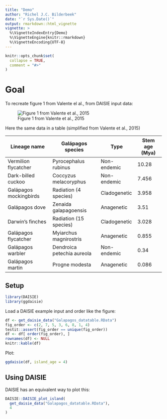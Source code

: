 ```yaml
---
title: "Demo"
author: "Richel J.C. Bilderbeek"
date: "`r Sys.Date()`"
output: rmarkdown::html_vignette
vignette: >
  %\VignetteIndexEntry{Demo}
  %\VignetteEngine{knitr::rmarkdown}
  %\VignetteEncoding{UTF-8}
---
```


```r
knitr::opts_chunk$set(
  collapse = TRUE,
  comment = "#>"
)
```

# Goal

To recreate figure 1 from Valente el al., from DAISIE input data:

![Figure 1 from Valente et al., 2015](valente_et_al_2015_fig_1.png)

Here the same data in a table (simplified from Valente et al., 2015)

Lineage name|Galápagos species|Type|Stem age (Mya)
---|---|---|---
Vermilion flycatcher|Pyrocephalus rubinus|Non-endemic|10.28
Dark-billed cuckoo|Coccyzus melacoryphus|Non-endemic|7.456
Galápagos mockingbirds|Radiation (4 species)|Cladogenetic|3.958
Galápagos dove|Zenaida galapagoensis|Anagenetic|3.51
Darwin’s finches|Radiation (15 species)|Cladogenetic|3.028
Galápagos flycatcher|Myiarchus magnirostris|Anagenetic|0.855
Galápagos warbler|Dendroica petechia aureola|Non-endemic|0.34
Galápagos martin|Progne modesta|Anagenetic|0.086

## Setup

```r
library(DAISIE)
library(ggdaisie)
```

Load a DAISIE example input and order like the figure:

```r
df <- get_daisie_data("Galapagos_datatable.RData")
fig_order <- c(2, 7, 5, 3, 6, 8, 1, 4)
testit::assert(fig_order == unique(fig_order))
df <- df[ order(fig_order), ]
rownames(df) <- NULL
knitr::kable(df)
```


Plot:

```r
ggdaisie(df, island_age = 4)
```

## Using DAISIE

DAISIE has an equivalent way to plot this:

```r
DAISIE::DAISIE_plot_island(
  get_daisie_data("Galapagos_datatable.RData"),
  4
)
```
